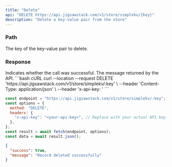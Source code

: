 ```yaml
---
title: "Delete"
api: "DELETE https://api.jigsawstack.com/v1/store/simplekv/{key}"
description: "Delete a key-value pair from the store"
---
```


### Path

<ParamField path="key" type="string" required>
  The key of the key-value pair to delete.
</ParamField>

<Snippet file="header.mdx" />

### Response

<ResponseField name="success" type="boolean">
  Indicates whether the call was successful.
</ResponseField>

<ResponseField name="message" type="string">
  The message returned by the API.
</ResponseField>

<RequestExample>
```bash cURL
curl --location --request DELETE 'https://api.jigsawstack.com/v1/store/simplekv/:key' \
--header 'Content-Type: application/json' \
--header 'x-api-key: <your-api-key>'
```

```javascript Node.js
const endpoint = "https://api.jigsawstack.com/v1/store/simplekv/:key";
const options = {
  method: "DELETE",
  headers: {
    "x-api-key": "<your-api-key>", // Replace with your actual API key.
  },
};
const result = await fetch(endpoint, options);
const data = await result.json();
```

</RequestExample>

<ResponseExample>

```json Response
{
  "success": true,
  "message": "Record deleted successfully"
}
```

</ResponseExample>
